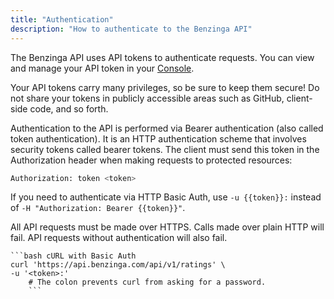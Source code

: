 ```yaml
---
title: "Authentication"
description: "How to authenticate to the Benzinga API"
---
```


The Benzinga API uses API tokens to authenticate requests. You can view and manage your API token in
your [Console](https://www.api.benzinga.com/token).

Your API tokens carry many privileges, so be sure to keep them secure! Do not share your tokens in
publicly accessible areas such as GitHub, client-side code, and so forth.

Authentication to the API is performed via Bearer authentication (also called token authentication).
It is an HTTP authentication scheme that involves security tokens called bearer tokens. The client must send this token
in the Authorization header when making requests to protected resources:

```bash
Authorization: token <token>
```

If you need to authenticate via HTTP Basic Auth,
use `-u {{token}}:` instead of `-H "Authorization: Bearer {{token}}"`.

All API requests must be made over HTTPS. Calls made over plain HTTP will fail. API requests without authentication
will also fail.

<RequestExample>

    ```bash cURL with Basic Auth
    curl 'https://api.benzinga.com/api/v1/ratings' \
    -u '<token>:'
        # The colon prevents curl from asking for a password.
        ```
</RequestExample>
